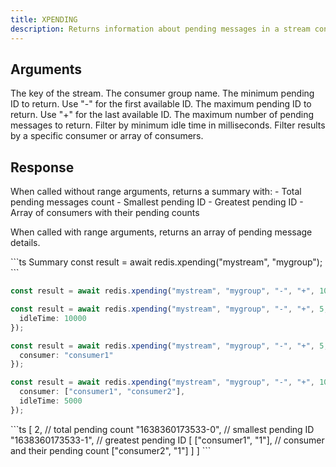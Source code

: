 ```yaml
---
title: XPENDING
description: Returns information about pending messages in a stream consumer group.
---
```


## Arguments

<ParamField body="key" type="string" required>
  The key of the stream.
</ParamField>

<ParamField body="group" type="string" required>
  The consumer group name.
</ParamField>

<ParamField body="start" type="string">
  The minimum pending ID to return. Use "-" for the first available ID.
</ParamField>

<ParamField body="end" type="string">
  The maximum pending ID to return. Use "+" for the last available ID.
</ParamField>

<ParamField body="count" type="number">
  The maximum number of pending messages to return.
</ParamField>

<ParamField body="options">
  <ParamField body="idleTime" type="number">
    Filter by minimum idle time in milliseconds.
  </ParamField>
  <ParamField body="consumer" type="string | string[]">
    Filter results by a specific consumer or array of consumers.
  </ParamField>
</ParamField>

## Response

<ResponseField>
  When called without range arguments, returns a summary with:
  - Total pending messages count
  - Smallest pending ID
  - Greatest pending ID  
  - Array of consumers with their pending counts

  When called with range arguments, returns an array of pending message details.
</ResponseField>

<RequestExample>
```ts Summary
const result = await redis.xpending("mystream", "mygroup");
```

```ts Detailed with range
const result = await redis.xpending("mystream", "mygroup", "-", "+", 10);
```

```ts With idle time filter
const result = await redis.xpending("mystream", "mygroup", "-", "+", 5, {
  idleTime: 10000
});
```

```ts Specific consumer filter
const result = await redis.xpending("mystream", "mygroup", "-", "+", 5, {
  consumer: "consumer1"
});
```

```ts Multiple consumers with idle filter
const result = await redis.xpending("mystream", "mygroup", "-", "+", 10, {
  consumer: ["consumer1", "consumer2"],
  idleTime: 5000
});
```
</RequestExample>

<ResponseExample>
```ts
[
  2, // total pending count
  "1638360173533-0", // smallest pending ID
  "1638360173533-1", // greatest pending ID
  [
    ["consumer1", "1"], // consumer and their pending count
    ["consumer2", "1"]
  ]
]
```
</ResponseExample>